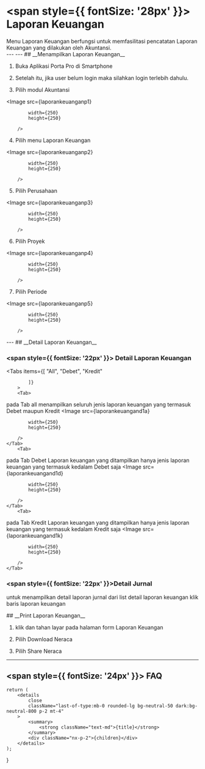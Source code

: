 



# <span style={{ fontSize: '28px' }}> __Laporan Keuangan__ </span>

 <div style={{ fontSize: '20px'}}> Menu Laporan Keuangan berfungsi untuk memfasilitasi pencatatan Laporan Keuangan yang dilakukan oleh Akuntansi. </div>
---
---
<Steps>
## <span style={{ fontSize: '24px' }}>  __Menampilkan Laporan Keuangan__ </span>

1. Buka Aplikasi Porta Pro di Smartphone

2. Setelah itu, jika user belum login maka silahkan login terlebih dahulu.

3. Pilih modul Akuntansi

<Image
            src={laporankeuanganp1}
            
            width={250}
            height={250}
                
        />

4. Pilih menu Laporan Keuangan

<Image
            src={laporankeuanganp2}
            
            width={250}
            height={250}
                
        />

5. Pilih Perusahaan

<Image
            src={laporankeuanganp3}
            
            width={250}
            height={250}
                
        />

6. Pilih Proyek

<Image
            src={laporankeuanganp4}
            
            width={250}
            height={250}
                
        />

7. Pilih Periode

<Image
            src={laporankeuanganp5}
            
            width={250}
            height={250}
                
        />


</Steps>
---
<Steps>
## <span style={{ fontSize: '24px' }}> __Detail Laporan Keuangan__ </span>

### <span style={{ fontSize: '22px' }}> Detail Laporan Keuangan </span>


<Tabs
            items={[
                "All",
                "Debet",
                "Kredit"
                
            ]}
        >
        <Tab>
pada Tab all menampilkan seluruh jenis laporan keuangan yang termasuk Debet maupun Kredit
<Image
            src={laporankeuangand1a}
            
            width={250}
            height={250}
                
        />
    </Tab>
        <Tab>
pada Tab Debet Laporan keuangan yang ditampilkan hanya jenis laporan keuangan yang termasuk kedalam Debet saja
<Image
            src={laporankeuangand1d}
            
            width={250}
            height={250}
                
        />
    </Tab>
        <Tab>
pada Tab Kredit Laporan keuangan yang ditampilkan hanya jenis laporan keuangan yang termasuk kedalam Kredit saja
<Image
            src={laporankeuangand1k}
            
            width={250}
            height={250}
                
        />
    </Tab>
</Tabs>

### <span style={{ fontSize: '22px' }}>Detail Jurnal </span>
untuk menampilkan detail laporan jurnal dari list detail laporan keuangan klik baris laporan keuangan
</Steps>


<Steps>
## <span style={{ fontSize: '24px' }}> __Print Laporan Keuangan__ </span>

1. klik dan tahan layar pada halaman form Laporan Keuangan

2. Pilih Download Neraca

3. Pilih Share Neraca

</Steps>

---
## <span style={{ fontSize: '24px' }}> FAQ </span>

    return (
        <details
            close
            className="last-of-type:mb-0 rounded-lg bg-neutral-50 dark:bg-neutral-800 p-2 mt-4"
        >
            <summary>
                <strong className="text-md">{title}</strong>
            </summary>
            <div className="nx-p-2">{children}</div>
        </details>
    );
}

<FAQBox title="">
  
</FAQBox>
